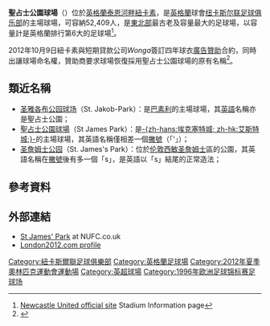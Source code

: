 {{noteta
|G1=EPL
|G2=PoliticiansUK
|G3=UK Places
|T=zh-hans:圣詹姆斯公园球场;zh-hk:聖占士公園球場;zh-tw:聖詹姆斯公園球場;
|1=zh-hans:圣詹姆斯公园;zh-hk:聖占士公園;zh-tw:聖詹姆斯公園;
}}
{{Infobox Stadium
| stadium_name      = 聖占士公園球場<br />''St James' Park''
| image             = [[File:St_James_Park_Newcastle_south_west_corner.jpg|250px]]
| caption           = 聖占士公園球場外觀
| fullname          = Sports Direct Arena
| nickname          = ''SJP''、''St James''、''Gallowgate''、''St James' Park''
| location          = {{flagicon|England}} [[英格蘭|英格蘭]][[泰恩河畔紐卡斯爾|泰恩河畔紐卡斯爾]]
| coordinates       = {{Coord|54|58|32|N|1|37|18|W|type:landmark_region:GB_scale:2000|display=it}}
| opened            = 1892年
| expanded          = 1998年至2000年
| owner             = [[纽卡斯尔联足球俱乐部|纽卡斯尔联足球俱乐部]]
| surface           = 草地
| architect         = TTH Architects, Gateshead UK
| tenants           = [[纽卡斯尔联足球俱乐部|纽卡斯尔联足球俱乐部]]（1892年至今）
| seating_capacity = 52,354<ref name="Newcastle United">{{cite web|url=http://www.nufc.co.uk/articles/20160624/away-the-lads-on-the-road-in-201617_2281670_5677636|title=Newcastle United Away Trip Distances Season 2016/17|format=|accessdate=26 June 2016|work=[[Newcastle_United|Newcastle United]]|archive-date=2016-10-01|archive-url=https://web.archive.org/web/20161001174931/http://www.nufc.co.uk/articles/20160624/away-the-lads-on-the-road-in-201617_2281670_5677636|dead-url=no}}</ref>| dimensions         =105 × 69米<br />344 × 223碼
}}
'''聖占士公園球場'''（{{lang-en|'''St James' Park'''}}）位於[[英格蘭|英格蘭]][[泰恩河畔紐卡素|泰恩河畔紐卡素]]，是[[英格蘭|英格蘭]]球會[[纽卡斯尔联足球俱乐部|纽卡斯尔联足球俱乐部]]的主場球場，可容納52,409人，是[[东北英格兰|東北部]]最古老及容量最大的足球場，以容量計是英格蘭排行第6大的足球場<ref name=officialsitestadiumpage>[http://www.nufc.premiumtv.co.uk/page/Stadium/0,,10278,00.html Newcastle United official site] {{webarchive|url=https://web.archive.org/web/20080516202617/http://www.nufc.premiumtv.co.uk/page/Stadium/0,,10278,00.html |date=2008-05-16 }} Stadium Information page</ref>。

2012年10月9日紐卡素與短期貸款公司''Wonga''簽訂四年球衣[[廣告|廣告]][[贊助|贊助]]合約，同時出讓球場命名權，贊助商要求球場恢復採用聖占士公園球場的原有名稱<ref>{{cite news |language=en |url=http://www.bbc.co.uk/sport/0/football/19887267 |title=Newcastle stadium reverts to St James' Park in sponsorship deal |work=''[[BBC_Sport|BBC Sport]]'' |date=2012-10-09 |accessdate=2012-10-10 }}</ref>。

==類近名稱==
* [[圣雅各布公园球场|圣雅各布公园球场]]（St. Jakob-Park）：是[[巴塞尔足球俱乐部|巴素利]]的主場球場，其[[英語|英語]]名稱亦是聖占士公園；
* [[聖占士公園球場_(埃克塞特)|聖占士公園球場]]（St James Park）：是[[埃克塞特城足球俱乐部|-{zh-hans:埃克塞特城; zh-hk:艾斯特城;}-]]的主場球場，其英語名稱僅相差一個[[撇號|撇號]]（「'」）；
* [[圣詹姆士公园|圣詹姆士公园]]（St. James's Park）：位於[[大伦敦|伦敦]][[西敏|西敏]][[圣詹姆斯|圣詹姆士]]區的公園，其英語名稱在[[撇號|撇號]]後有多一個「s」，是英語以「s」結尾的正常造法；

==參考資料==
{{reflist}}

==外部連結==
{{Commons|:Category:St James' Park}}
*[http://www.nufc.co.uk/page/Club/StJamesPark/Home St James' Park] {{Wayback|url=http://www.nufc.co.uk/page/Club/StJamesPark/Home |date=20111103194638 }} at NUFC.co.uk
*[https://web.archive.org/web/20110713232040/http://www.london2012.com/games/venues/st-james-park.php London2012.com profile]

{{英超球場}}
{{2012_Summer_Olympics_venues}}

{{DEFAULTSORT:St James' Park}}
[[Category:紐卡斯爾聯足球俱樂部|Category:紐卡斯爾聯足球俱樂部]]
[[Category:英格蘭足球場|Category:英格蘭足球場]]
[[Category:2012年夏季奧林匹克運動會運動場|Category:2012年夏季奧林匹克運動會運動場]]
[[Category:英超球場|Category:英超球場]]
[[Category:1996年欧洲足球锦标赛足球场|Category:1996年欧洲足球锦标赛足球场]]